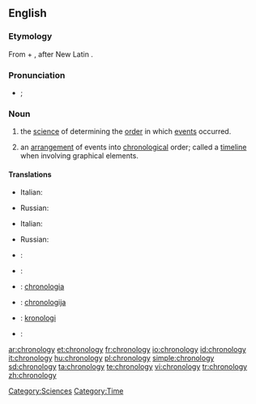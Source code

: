 ==English==
{{wikipedia}}

===Etymology===
From {{term|chrono-||relating to time|lang=en}} + {{term|-logy||study of, account of|lang=en}}, after New Latin {{term|chronologia|lang=la}}.

===Pronunciation===
* {{a|UK}} {{IPA|/kɹəˈnɒl.ə.dʒi/}}; {{SAMPA|/kr@"nQl.@.dZi/}}

===Noun===
{{en-noun|chronologies|-}}

# {{uncountable}} the [[science]] of determining the [[order]] in which [[events]] occurred.
# {{countable}} an [[arrangement]] of events into [[chronological]] order; called a [[timeline]] when involving graphical elements.

====Translations====
{{trans-top|determining the order of events}}
* Italian: {{t|it|cronologia|f}}
{{trans-mid}}
* Russian: {{t|ru|хронология|f|tr=χronológija|sc=Cyrl}}
{{trans-bottom}}

{{trans-top|arrangement into chronological order}}
* Italian: {{t|it|cronologia|f}}
{{trans-mid}}
* Russian: {{t|ru|хронология|f|tr=χronológija|sc=Cyrl}}
{{trans-bottom}}
{{checktrans-top}}
* {{ttbc|Croatian}}: {{t-|hr|kronologija|f}}
* {{ttbc|German}}: {{t+|de|Chronologie|f}}
* {{ttbc|Interlingua}}: [[chronologia]]
{{trans-mid}}
* {{ttbc|Lithuanian}}: [[chronologija]] {{f}}
* {{ttbc|Norwegian}}: [[kronologi]] {{m}}
* {{ttbc|Portuguese}}: {{t-|pt|cronologia|f}}
{{trans-bottom}}

[[Category:Sciences]]
[[Category:Time]]

[[ar:chronology]]
[[et:chronology]]
[[fr:chronology]]
[[io:chronology]]
[[id:chronology]]
[[it:chronology]]
[[hu:chronology]]
[[pl:chronology]]
[[simple:chronology]]
[[sd:chronology]]
[[ta:chronology]]
[[te:chronology]]
[[vi:chronology]]
[[tr:chronology]]
[[zh:chronology]]